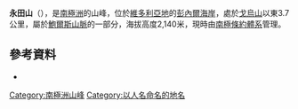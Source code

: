 {{coord|71|21|S|162|47|E|display=title}}

'''永田山'''（{{lang-en|Mount Nagata}}），是[[南極洲|南極洲]]的山峰，位於[[維多利亞地|維多利亞地]]的[[彭內爾海岸|彭內爾海岸]]，處於[[戈烏山|戈烏山]]以東3.7公里，屬於[[鮑爾斯山脈|鮑爾斯山脈]]的一部分，海拔高度2,140米，現時由[[南極條約體系|南極條約體系]]管理。

==參考資料==
* {{usgs-gazetteer}}

{{Antarctica-geo-stub}}
[[Category:南極洲山峰|Category:南極洲山峰]]
[[Category:以人名命名的地名|Category:以人名命名的地名]]